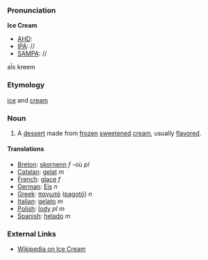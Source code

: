 ===Pronunciation===

'''Ice Cream'''
*[[AHD]]:
*[[IPA]]: //
*[[SAMPA]]: //
a&Iuml;s kreem
===Etymology===

[[ice]] and [[cream]]

===Noun===
# A [[dessert]] made from [[frozen]] [[sweeten]]ed [[cream]], usually [[flavor]]ed.

====Translations====
*[[Breton]]: [[skornenn]] ''f'' -où ''pl''
*[[Catalan]]: [[gelat]] ''m''
*[[French]]: [[glace]] ''f''
*[[German]]: [[Eis]] ''n''
*[[Greek]]: [[παγωτό]] ([[pagotó]]) ''n''
*[[Italian]]: [[gelato]] ''m''
*[[Polish]]: [[lody]] ''pl m''
*[[Spanish]]: [[helado]] ''m''

===External Links===

*[[wikipedia:en:Ice Cream|Wikipedia on Ice Cream]]